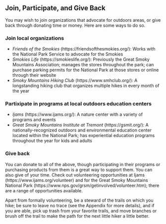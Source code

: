 ## Join, Participate, and Give Back

You may wish to join organizations that advocate for outdoors areas, or give back through donating time or money. Here are some ways to do so.

### Join local organizations

- *Friends of the Smokies* (https://friendsofthesmokies.org/): Works with the National Park Service to advocate for the Smokies
- *Smokies Life* (https://smokieslife.org/): Previously the Great Smoky Mountains Association; manages the stores throughout the park; can purchase parking permits for the National Park at those stores or online through their website
- *Smoky Mountains Hiking Club* (https://www.smhclub.org/): A longstanding hiking club that organizes multiple hikes in every month of the year

### Partixipate in programs at local outdoors education centers

- *Ijams* (https://www.ijams.org/): A nature center with a variety of programs and events
- *Great Smoky Mountains Institute at Tremont* (https://gsmit.org/): A nationally-recognized outdoors and environmental education center located within the National Park; has experiential education programs throughout the year for kids and adults

### Give back

You can donate to all of the above, though participating in their programs or purchasing products from them is a great way to support them. You can also give of your time. Check out volunteering opportunities at Ijams (https://www.ijams.org/volunteer) and for the Great Smoky Mountains National Park (https://www.nps.gov/grsm/getinvolved/volunteer.htm); there are a range of opportunities available.

Apart from formally volunteering, be a steward of the trails on which you hike; be sure to leave no trace (see the Appendix for more details), and if you are able, pick up trash from your favorite trails, and move branches or brush off the trail to make the path for the next little hiker a little better.